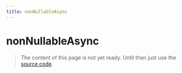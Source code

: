 ```yaml
---
title: nonNullableAsync
---
```


# nonNullableAsync

> The content of this page is not yet ready. Until then just use the [source code](https://github.com/fabian-hiller/valibot/blob/main/library/src/schemas/nonNullable/nonNullableAsync.ts).

